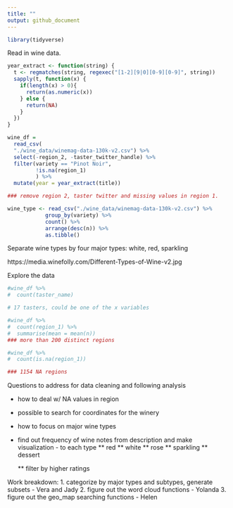 ```yaml
---
title: ""
output: github_document
---
```


```r
library(tidyverse)

```

Read in wine data.

```r
year_extract <- function(string) {
  t <- regmatches(string, regexec("[1-2][9|0][0-9][0-9]", string))
  sapply(t, function(x) {
    if(length(x) > 0){
      return(as.numeric(x))
    } else {
      return(NA)    
    }
  })
}

```

```r
wine_df = 
  read_csv(
  "./wine_data/winemag-data-130k-v2.csv") %>% 
  select(-region_2, -taster_twitter_handle) %>% 
  filter(variety == "Pinot Noir",
         !is.na(region_1)
         ) %>%
  mutate(year = year_extract(title))

### remove region 2, taster twitter and missing values in region 1.

wine_type <- read_csv("./wine_data/winemag-data-130k-v2.csv") %>% 
            group_by(variety) %>% 
            count() %>% 
            arrange(desc(n)) %>% 
            as.tibble()

```

Separate wine types by four major types: white, red, sparkling

https://media.winefolly.com/Different-Types-of-Wine-v2.jpg


Explore the data

```r


#wine_df %>% 
#  count(taster_name) 

# 17 tasters, could be one of the x variables

#wine_df %>% 
#  count(region_1) %>% 
#  summarise(mean = mean(n))
### more than 200 distinct regions

#wine_df %>% 
#  count(is.na(region_1))

### 1154 NA regions
```


Questions to address for data cleaning and following analysis 

* how to deal w/ NA values in region

* possible to search for coordinates for the winery

* how to focus on major wine types

* find out frequency of wine notes from description and make visualization - to each type
  ** red
  ** white
  ** rose
  ** sparkling
  ** dessert
  
  ** filter by higher ratings
  

Work breakdown:
1. categorize by major types and subtypes, generate subsets - Vera and Jady
2. figure out the word cloud functions - Yolanda
3. figure out the geo_map searching functions - Helen

